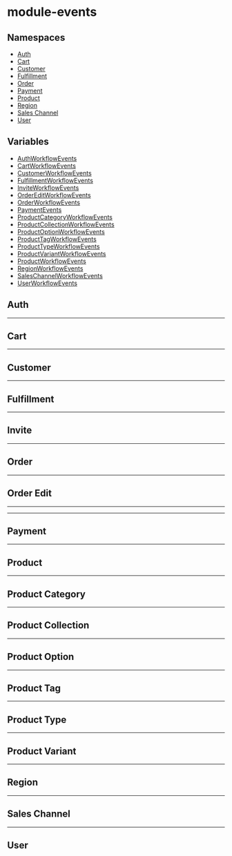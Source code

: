 
# module-events

## Namespaces

- [Auth](../../module_events/module_events.Auth/page.mdx)
- [Cart](../../module_events/module_events.Cart/page.mdx)
- [Customer](../../module_events/module_events.Customer/page.mdx)
- [Fulfillment](../../module_events/module_events.Fulfillment/page.mdx)
- [Order](../../module_events/module_events.Order/page.mdx)
- [Payment](../../module_events/module_events.Payment/page.mdx)
- [Product](../../module_events/module_events.Product/page.mdx)
- [Region](../../module_events/module_events.Region/page.mdx)
- [Sales Channel](../../module_events/module_events.Sales_Channel/page.mdx)
- [User](../../module_events/module_events.User/page.mdx)

## Variables

- [AuthWorkflowEvents](../../module_events/module_events.Auth/page.mdx#authworkflowevents)
- [CartWorkflowEvents](../../module_events/module_events.Cart/page.mdx#cartworkflowevents)
- [CustomerWorkflowEvents](../../module_events/module_events.Customer/page.mdx#customerworkflowevents)
- [FulfillmentWorkflowEvents](../../module_events/module_events.Fulfillment/page.mdx#fulfillmentworkflowevents)
- [InviteWorkflowEvents](../../module_events/module_events.User/page.mdx#inviteworkflowevents)
- [OrderEditWorkflowEvents](../../module_events/module_events.Order/page.mdx#ordereditworkflowevents)
- [OrderWorkflowEvents](../../module_events/module_events.Order/page.mdx#orderworkflowevents)
- [PaymentEvents](../../module_events/module_events.Payment/page.mdx#paymentevents)
- [ProductCategoryWorkflowEvents](../../module_events/module_events.Product/page.mdx#productcategoryworkflowevents)
- [ProductCollectionWorkflowEvents](../../module_events/module_events.Product/page.mdx#productcollectionworkflowevents)
- [ProductOptionWorkflowEvents](../../module_events/module_events.Product/page.mdx#productoptionworkflowevents)
- [ProductTagWorkflowEvents](../../module_events/module_events.Product/page.mdx#producttagworkflowevents)
- [ProductTypeWorkflowEvents](../../module_events/module_events.Product/page.mdx#producttypeworkflowevents)
- [ProductVariantWorkflowEvents](../../module_events/module_events.Product/page.mdx#productvariantworkflowevents)
- [ProductWorkflowEvents](../../module_events/module_events.Product/page.mdx#productworkflowevents)
- [RegionWorkflowEvents](../../module_events/module_events.Region/page.mdx#regionworkflowevents)
- [SalesChannelWorkflowEvents](../../module_events/module_events.Sales_Channel/page.mdx#saleschannelworkflowevents)
- [UserWorkflowEvents](../../module_events/module_events.User/page.mdx#userworkflowevents)

## Auth

___

## Cart

___

## Customer

___

## Fulfillment

___

## Invite

___

## Order

___

## Order Edit

___

___

## Payment

___

## Product

___

## Product Category

___

## Product Collection

___

## Product Option

___

## Product Tag

___

## Product Type

___

## Product Variant

___

## Region

___

## Sales Channel

___

## User
